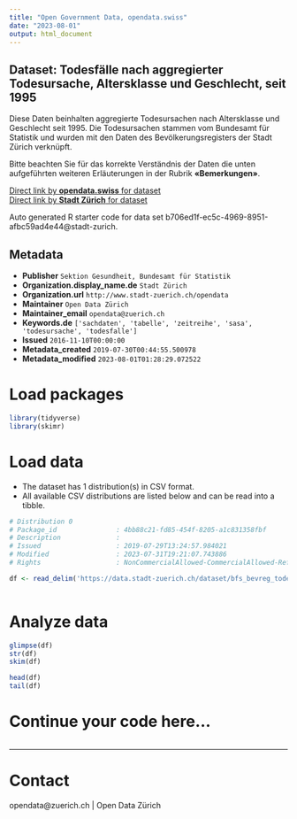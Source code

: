 ```yaml
---
title: "Open Government Data, opendata.swiss"
date: "2023-08-01"
output: html_document
---
```


## Dataset: Todesfälle nach aggregierter Todesursache, Altersklasse und Geschlecht, seit 1995

Diese Daten beinhalten aggregierte Todesursachen nach Altersklasse und Geschlecht seit 1995. Die Todesursachen stammen vom Bundesamt für Statistik und wurden mit den Daten des Bevölkerungsregisters der Stadt Zürich verknüpft.

Bitte beachten Sie für das korrekte Verständnis der Daten die unten aufgeführten weiteren Erläuterungen in der Rubrik **«Bemerkungen»**.


[Direct link by **opendata.swiss** for dataset](https://opendata.swiss/de/dataset/todesfalle-nach-aggregierter-todesursache-altersklasse-und-geschlecht-seit-19952)<br>
[Direct link by **Stadt Zürich** for dataset](https://data.stadt-zuerich.ch/dataset/bfs_bevreg_todesursache-aggregiert_alter_geschlecht_seit1995_od3120)

Auto generated R starter code for data set b706ed1f-ec5c-4969-8951-afbc59ad4e44@stadt-zurich.

## Metadata

- **Publisher** `Sektion Gesundheit, Bundesamt für Statistik`
- **Organization.display_name.de** `Stadt Zürich`
- **Organization.url** `http://www.stadt-zuerich.ch/opendata`
- **Maintainer** `Open Data Zürich`
- **Maintainer_email** `opendata@zuerich.ch`
- **Keywords.de** `['sachdaten', 'tabelle', 'zeitreihe', 'sasa', 'todesursache', 'todesfalle']`
- **Issued** `2016-11-10T00:00:00`
- **Metadata_created** `2019-07-30T00:44:55.500978`
- **Metadata_modified** `2023-08-01T01:28:29.072522`


# Load packages

```r

library(tidyverse)
library(skimr)

```

# Load data

-   The dataset has 1 distribution(s) in CSV format.
-   All available CSV distributions are listed below and can be read into a tibble.

```r

# Distribution 0
# Package_id               : 4bb88c21-fd85-454f-8205-a1c831358fbf
# Description              : 
# Issued                   : 2019-07-29T13:24:57.984021
# Modified                 : 2023-07-31T19:21:07.743886
# Rights                   : NonCommercialAllowed-CommercialAllowed-ReferenceNotRequired

df <- read_delim('https://data.stadt-zuerich.ch/dataset/bfs_bevreg_todesursache-aggregiert_alter_geschlecht_seit1995_od3120/download/BEV312OD3120.csv')



```

# Analyze data

```r

glimpse(df)
str(df)
skim(df)

head(df)
tail(df)

```

# Continue your code here...

```r

```

------------------------------------------------------------------------

# Contact

opendata@zuerich.ch | Open Data Zürich
